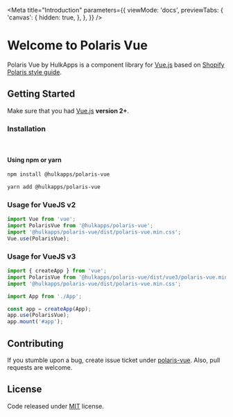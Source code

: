 
<Meta
    title="Introduction"
    parameters={{
        viewMode: 'docs',
        previewTabs: {
            'canvas': {
                hidden: true,
            },
        },
    }}
/>

# Welcome to Polaris Vue

Polaris Vue by HulkApps is a component library for [Vue.js](https://vuejs.org/) based on
[Shopify Polaris style guide](https://polaris.shopify.com/).
<br />

## Getting Started

Make sure that you had [Vue.js](https://vuejs.org/) **version 2+**.

### Installation
<br/>

#### Using npm or yarn
```bash
npm install @hulkapps/polaris-vue
```

```bash
yarn add @hulkapps/polaris-vue
```

### Usage for VueJS v2

```javascript
import Vue from 'vue';
import PolarisVue from '@hulkapps/polaris-vue';
import '@hulkapps/polaris-vue/dist/polaris-vue.min.css';
Vue.use(PolarisVue);
```

### Usage for VueJS v3

```javascript
import { createApp } from 'vue';
import PolarisVue from '@hulkapps/polaris-vue/dist/vue3/polaris-vue.min.js';
import '@hulkapps/polaris-vue/dist/polaris-vue.min.css';

import App from './App';

const app = createApp(App);
app.use(PolarisVue);
app.mount('#app');
```

## Contributing

If you stumble upon a bug, create issue ticket under [polaris-vue](https://github.com/hulkapps/polaris-vue). Also, pull requests are welcome.

## License

Code released under [MIT](https://github.com/HulkApps/polaris-vue/blob/master/LICENSE) license.

